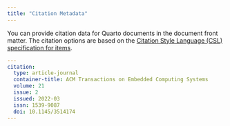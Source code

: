 ```yaml
---
title: "Citation Metadata"
---
```


You can provide citation data for Quarto documents in the document front matter. The citation options are based on the [Citation Style Language (CSL) specification for items](https://docs.citationstyles.org/en/stable/specification.html).

``` yaml
---
citation:
  type: article-journal
  container-title: ACM Transactions on Embedded Computing Systems
  volume: 21
  issue: 2
  issued: 2022-03
  issn: 1539-9087
  doi: 10.1145/3514174
---
```
